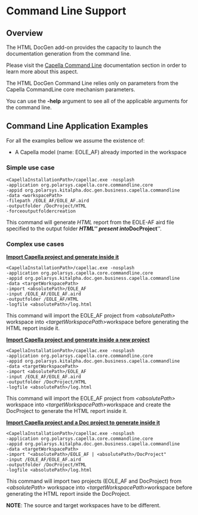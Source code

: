 = Command Line Support =

== Overview ==

The HTML DocGen add-on provides the capacity to launch the documentation generation from the command line.

Please visit the [[../help/topic/org.polarsys.capella.commandline.doc/html/19.%20Command%20Line%20Support/19.1.%20Core%20Mechanism%20and%20Applications.html | Capella Command Line]] documentation section in order to learn more about this aspect.

			
The HTML DocGen Command Line relies only on parameters from the Capella CommandLine core mechanism parameters.

You can use the '''-help''' argument to see all of the applicable arguments for the command line.


== Command Line Application Examples ==
For all the examples bellow we assume the existence of:

* A Capella model (name: EOLE_AF) already imported in the workspace

=== Simple use case ===

<pre>
<CapellaInstallationPath>/capellac.exe -nosplash
-application org.polarsys.capella.core.commandline.core
-appid org.polarsys.kitalpha.doc.gen.business.capella.commandline
-data <workspacePath>
-filepath /EOLE_AF/EOLE_AF.aird
-outputfolder /DocProject/HTML
-forceoutputfoldercreation
</pre>

This command will generate ''HTML'' report from the EOLE-AF aird file specified to the output folder '''''HTML''''' present into '''''DocProject'''''.

=== Complex use cases ===

<u>'''Import Capella project and generate inside it'''</u>

<pre>
<CapellaInstallationPath>/capellac.exe -nosplash
-application org.polarsys.capella.core.commandline.core
-appid org.polarsys.kitalpha.doc.gen.business.capella.commandline
-data <targetWorkspacePath>
-import <absolutePath>/EOLE_AF
-input /EOLE_AF/EOLE_AF.aird
-outputfolder /EOLE_AF/HTML
-logfile <absolutePath>/log.html
</pre>

This command will import the EOLE_AF project from ''&lt;absolutePath&gt;'' workspace into ''&lt;targetWorkspacePath&gt; ''workspace before generating the HTML report inside it.

<u>'''Import Capella project and generate inside a new project'''</u>

<pre>
<CapellaInstallationPath>/capellac.exe -nosplash
-application org.polarsys.capella.core.commandline.core
-appid org.polarsys.kitalpha.doc.gen.business.capella.commandline
-data <targetWorkspacePath>
-import <absolutePath>/EOLE_AF
-input /EOLE_AF/EOLE_AF.aird
-outputfolder /DocProject/HTML
-logfile <absolutePath>/log.html
</pre>

This command will import the EOLE_AF project from ''&lt;absolutePath&gt;'' workspace into ''&lt;targetWorkspacePath&gt; ''workspace and create the DocProject to generate the HTML report inside it.

<u>'''Import Capella project and a Doc project to generate inside it'''</u>

<pre>
<CapellaInstallationPath>/capellac.exe -nosplash
-application org.polarsys.capella.core.commandline.core
-appid org.polarsys.kitalpha.doc.gen.business.capella.commandline
-data <targetWorkspacePath>
-import "<absolutePath>/EOLE_AF | <absolutePath>/DocProject"
-input /EOLE_AF/EOLE_AF.aird
-outputfolder /DocProject/HTML
-logfile <absolutePath>/log.html
</pre>

This command will import two projects (EOLE_AF and DocProject) from ''&lt;absolutePath&gt;'' workspace into ''&lt;targetWorkspacePath&gt; ''workspace before generating the HTML report inside the DocProject.

'''NOTE''': The source and target workspaces have to be different.
